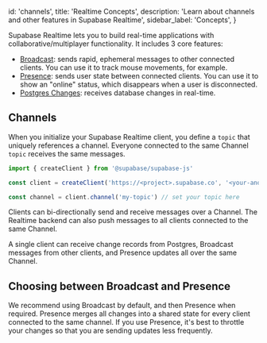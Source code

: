 
  id: 'channels',
  title: 'Realtime Concepts',
  description: 'Learn about channels and other features in Supabase Realtime',
  sidebar_label: 'Concepts',
}

Supabase Realtime lets you to build real-time applications with collaborative/multiplayer functionality. It includes 3 core features:

- [Broadcast](/docs/guides/realtime/quickstarts/broadcast): sends rapid, ephemeral messages to other connected clients. You can use it to track mouse movements, for example.
- [Presence](/docs/guides/realtime/quickstarts/presence): sends user state between connected clients. You can use it to show an "online" status, which disappears when a user is disconnected.
- [Postgres Changes](/docs/guides/realtime/quickstarts/postgres-changes): receives database changes in real-time.

## Channels

When you initialize your Supabase Realtime client, you define a `topic` that uniquely references a channel. Everyone connected to the same Channel `topic` receives the same messages.

```js
import { createClient } from '@supabase/supabase-js'

const client = createClient('https://<project>.supabase.co', '<your-anon-key>')

const channel = client.channel('my-topic') // set your topic here
```

Clients can bi-directionally send and receive messages over a Channel. The Realtime backend can also push messages to all clients connected to the same Channel.

A single client can receive change records from Postgres, Broadcast messages from other clients, and Presence updates all over the same Channel.

## Choosing between Broadcast and Presence

We recommend using Broadcast by default, and then Presence when required. Presence merges all changes into a shared state for every client connected to the same channel. If you use Presence, it's best to throttle your changes so that you are sending updates less frequently.


